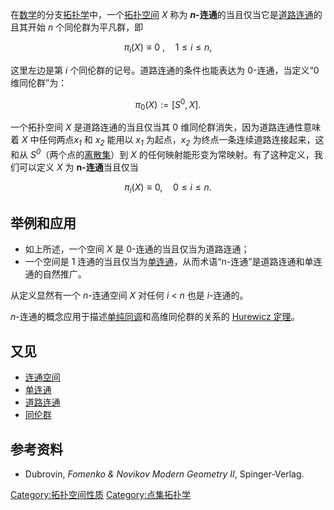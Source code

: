 {{lowercase|title=n-连通空间}}
{{otheruses|subject=拓扑中的概念|other=图论中的连通|连通图}}

在[[数学|数学]]的分支[[拓扑学|拓扑学]]中，一个[[拓扑空间|拓扑空间]] ''X'' 称为 '''''n''-连通'''的当且仅当它是[[道路连通|道路连通]]的且其开始 ''n'' 个同伦群为平凡群，即
:<math>\pi_i(X) \equiv 0~, \quad 1\leq i\leq n ,</math>

这里左边是第 ''i'' 个同伦群的记号。道路连通的条件也能表达为 0-连通，当定义“0 维同伦群”为：

:<math>\pi_0(X) := [S^0, X].</math>

一个拓扑空间 ''X'' 是道路连通的当且仅当其 0 维同伦群消失，因为道路连通性意味着 ''X'' 中任何两点''x<sub>1</sub>'' 和 ''x<sub>2</sub>'' 能用以 ''x<sub>1</sub>'' 为起点，''x<sub>2</sub>'' 为终点一条连续道路连接起来，这和从 ''S<sup>0</sup>''（两个点的[[离散集|离散集]]）到 ''X'' 的任何映射能形变为常映射。有了这种定义，我们可以定义 ''X'' 为 '''n-连通'''当且仅当

:<math>\pi_i(X) \equiv 0, \quad 0\leq i\leq n.</math>

== 举例和应用 ==
* 如上所述，一个空间 ''X'' 是 0-连通的当且仅当为道路连通；
* 一个空间是 1 连通的当且仅当为[[单连通|单连通]]，从而术语“n-连通”是道路连通和单连通的自然推广。

从定义显然有一个 ''n''-连通空间 ''X'' 对任何 ''i'' < ''n'' 也是 ''i''-连通的。

''n''-连通的概念应用于描述[[单纯同调|单纯同调]]和高维同伦群的关系的 [[Hurewicz定理|Hurewicz 定理]]。

== 又见 ==
* [[连通空间|连通空间]]
* [[单连通|单连通]]
* [[道路连通|道路连通]]
* [[同伦群|同伦群]]

== 参考资料 ==
* Dubrovin, ''Fomenko & Novikov Modern Geometry II'', Spinger-Verlag.

{{点集拓扑}}

[[Category:拓扑空间性质|Category:拓扑空间性质]]
[[Category:点集拓扑学|Category:点集拓扑学]]